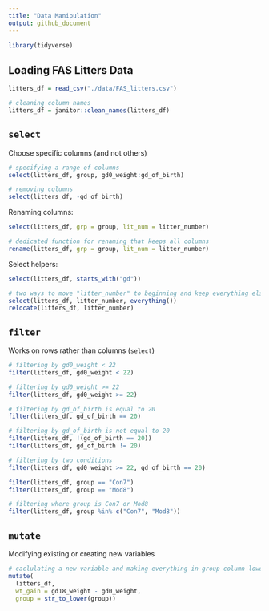```yaml
---
title: "Data Manipulation"
output: github_document
---
```


```r
library(tidyverse)
```

## Loading FAS Litters Data

```r
litters_df = read_csv("./data/FAS_litters.csv")

# cleaning column names
litters_df = janitor::clean_names(litters_df)
```

## `select`

Choose specific columns (and not others)

```r
# specifying a range of columns
select(litters_df, group, gd0_weight:gd_of_birth)

# removing columns
select(litters_df, -gd_of_birth)
```

Renaming columns:

```r
select(litters_df, grp = group, lit_num = litter_number)

# dedicated function for renaming that keeps all columns
rename(litters_df, grp = group, lit_num = litter_number)
```

Select helpers:

```r
select(litters_df, starts_with("gd"))
```

```r
# two ways to move "litter_number" to beginning and keep everything else
select(litters_df, litter_number, everything())
relocate(litters_df, litter_number)
```

## `filter`

Works on rows rather than columns (`select`)

```r
# filtering by gd0_weight < 22
filter(litters_df, gd0_weight < 22)

# filtering by gd0_weight >= 22
filter(litters_df, gd0_weight >= 22)
```

```r
# filtering by gd_of_birth is equal to 20
filter(litters_df, gd_of_birth == 20)
```

```r
# filtering by gd_of_birth is not equal to 20
filter(litters_df, !(gd_of_birth == 20))
filter(litters_df, gd_of_birth != 20)
```

```r
# filtering by two conditions
filter(litters_df, gd0_weight >= 22, gd_of_birth == 20)
```

```r
filter(litters_df, group == "Con7")
filter(litters_df, group == "Mod8")

# filtering where group is Con7 or Mod8
filter(litters_df, group %in% c("Con7", "Mod8"))
```

## `mutate`

Modifying existing or creating new variables

```r
# caclulating a new variable and making everything in group column lowercase
mutate(
  litters_df, 
  wt_gain = gd18_weight - gd0_weight, 
  group = str_to_lower(group))
```

